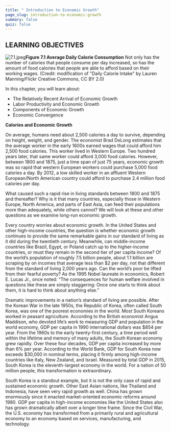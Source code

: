 ```yaml
---
title: " Introduction to Economic Growth"
page_slug: introduction-to-economic-growth
summary: false
quiz: false
---
```

<section className="content-chunk" aria-labelledby="LEARNING-OBJECTIVES-178pt" data-subsection-id="LEARNING-OBJECTIVES-178pt" data-show-header="false">
<h2 className="sr-only" id="LEARNING-OBJECTIVES-178pt">LEARNING OBJECTIVES</h2>

![7.1.jpeg](https://nbjrajrmujlgxmcvqsge.supabase.co/storage/v1/object/public/strapi/files/7.1.jpeg-3d9ce468ea189902236b9ef2c388317b.jpeg)**Figure 7.1 Average Daily Calorie Consumption** Not only has the number of calories that people consume per day increased, so has the amount of food calories that people are able to afford based on their working wages. (Credit: modification of "Daily Calorie Intake" by Lauren Manning/Flickr Creative Commons, CC BY 2.0)

<Info title="CHAPTER OBJECTIVES">
In this chapter, you will learn about: 

<ul> 

<li>The Relatively Recent Arrival of Economic Growth</li><li>Labor Productivity and Economic Growth</li><li>Components of Economic Growth</li><li>Economic Convergence</li> 

</ul>
</Info>
<Info title="BRING IT HOME">
<strong>Calories and Economic Growth</strong> 

On average, humans need about 2,500 calories a day to survive, depending on height, weight, and gender. The economist Brad DeLong estimates that the average worker in the early 1600s earned wages that could afford him 2,500 food calories. This worker lived in Western Europe. Two hundred years later, that same worker could afford 3,000 food calories. However, between 1800 and 1875, just a time span of just 75 years, economic growth was so rapid that western European workers could purchase 5,000 food calories a day. By 2012, a low skilled worker in an affluent Western European/North American country could afford to purchase 2.4 million food calories per day. 

What caused such a rapid rise in living standards between 1800 and 1875 and thereafter? Why is it that many countries, especially those in Western Europe, North America, and parts of East Asia, can feed their populations more than adequately, while others cannot? We will look at these and other questions as we examine long-run economic growth.
</Info>

Every country worries about economic growth. In the United States and other high-income countries, the question is whether economic growth continues to provide the same remarkable gains in our standard of living as it did during the twentieth century. Meanwhile, can middle-income countries like Brazil, Egypt, or Poland catch up to the higher-income countries, or must they remain in the second tier of per capita income? Of the world’s population of roughly 7.5 billion people, about 1.1 billion are scraping by on incomes that average less than $2 per day, not that different from the standard of living 2,000 years ago. Can the world’s poor be lifted from their fearful poverty? As the 1995 Nobel laureate in economics, Robert E. Lucas Jr., once noted: “The consequences for human welfare involved in questions like these are simply staggering: Once one starts to think about them, it is hard to think about anything else.”

Dramatic improvements in a nation’s standard of living are possible. After the Korean War in the late 1950s, the Republic of Korea, often called South Korea, was one of the poorest economies in the world. Most South Koreans worked in peasant agriculture. According to the British economist Angus Maddison, who devoted life’s work to measuring GDP and population in the world economy, GDP per capita in 1990 international dollars was $854 per year. From the 1960s to the early twenty-first century, a time period well within the lifetime and memory of many adults, the South Korean economy grew rapidly. Over these four decades, GDP per capita increased by more than 6% per year. According to the World Bank, GDP for South Korea now exceeds $30,000 in nominal terms, placing it firmly among high-income countries like Italy, New Zealand, and Israel. Measured by total GDP in 2015, South Korea is the eleventh-largest economy in the world. For a nation of 50 million people, this transformation is extraordinary.

South Korea is a standout example, but it is not the only case of rapid and sustained economic growth. Other East Asian nations, like Thailand and Indonesia, have seen very rapid growth as well. China has grown enormously since it enacted market-oriented economic reforms around 1980. GDP per capita in high-income economies like the United States also has grown dramatically albeit over a longer time frame. Since the Civil War, the U.S. economy has transformed from a primarily rural and agricultural economy to an economy based on services, manufacturing, and technology.
</section>

